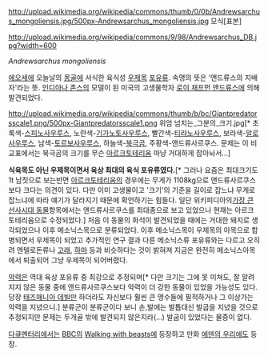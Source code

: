 http://upload.wikimedia.org/wikipedia/commons/thumb/0/0b/Andrewsarchus_mongoliensis.jpg/500px-Andrewsarchus_mongoliensis.jpg
모식[표본]

http://upload.wikimedia.org/wikipedia/commons/9/98/Andrewsarchus_DB.jpg?width=600

''Andrewsarchus mongoliensis''

[[에오세]]에 오늘날의 [[몽골]]에 서식한 육식성 [[우제목]] [[포유류]]. 속명의 뜻은 '앤드류스의 지배자'라는 뜻. [[인디아나 존스]]의 모델이 된 미국의 고생물학자 [[로이 채프먼 앤드류스]]에 의해 발견되었다.

http://upload.wikimedia.org/wikipedia/commons/thumb/b/bc/Giantpredatorsscale1.png/500px-Giantpredatorsscale1.png
위엄 넘치는_그분의_크기.jpg[* 초록색-[[스피노사우루스]], 노란색-[[기가노토사우루스]], 빨간색-[[티라노사우루스]], 보라색-[[알로사우루스]], 남색-[[토르보사우루스]], 하늘색-[[북극곰]], 주황색-앤드류사르쿠스. 문제는 이 비교표에서는 북극곰의 크기를 무슨 [[아르크토테리움]] 마냥 거대하게 잡아놔서...]

'''식육목도 아닌 우제목이면서 육상 최대의 육식 포유류였다.'''[* 그러나 요즘은 최대크기도 1t 남짓으로 보는반면 [[아르크토테리움]]의 경우에는 무게가 1108kg으로 앤드류사르쿠스보다 크다는 의견이 있다. 다만 이미 고생물이고 '크기'의 기준을 길이로 잡느냐 무게로 잡느냐에 따라 얘기가 달라지기 때문에 확언하기는 힘들다. 일단 위키피디아의[http://en.wikipedia.org/wiki/Largest_prehistoric_animals 가장 큰 선사시대 동물]항목에서는 앤드류사르쿠스를 최대종으로 보고 있었으나 현재는 아르크토테리움으로 수정되었다.] 처음 이 동물의 화석이 발견되었을 때에는 거대한 돼지로 생각되었으나 이후 메소닉스목으로 분류되었다. 이후 메소닉스목이 우제목의 아목으로 합병되면서 우제목이 되었고 추가적인 연구 결과 다른 메소닉스류 포유류와는 다르고 오히려 엔텔로돈류나 [[고래]], [[하마]] 등과 비슷하다는 것이 밝혀져 지금은 완전히 메소닉스아목에서 퇴출되어 그냥 우제목이 되어버렸다.

[[악력]]은 역대 육상 포유류 중 최강으로 추정되며[* 다만 크기는 그에 못 미쳐도, 잘 알려지지 않은 동물 중에 앤드류사르쿠스보다 악력이 더 강한 동물이 있었을 가능성도 있다. 당장 [[태즈매니아 데빌]]만 하더라도 자신보다 훨씬 큰 맹수들에 필적하거나 그 이상가는 악력을 지녔으니.] 분류군이 분류군이다 보니 손,발에는 발톱대신 발굽을 지녔을 것으로 추정되지만 문제는 두개골 밖에 발견되지 않은지라(...) 발굽이 있었다는 물증이 없다.

[[다큐멘터리]]에서는 [[BBC]]의 [[Walking with beasts]]에 등장하고 만화 [[에덴의 우리]]에도 등장.
